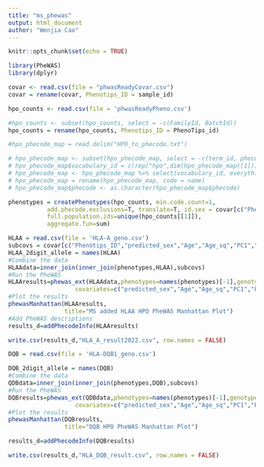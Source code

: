 ```yaml
---
title: "ms_phewas"
output: html_document
author: "Wenjia Cao"
---
```


```r
knitr::opts_chunk$set(echo = TRUE)
```


```r
library(PheWAS)
library(dplyr)

covar <- read.csv(file = "phwasReadyCovar.csv")
covar = rename(covar, Phenotips_ID = sample_id)

hpo_counts <- read.csv(file = 'phwasReadyPheno.csv')  

#hpo_counts <- subset(hpo_counts, select = -c(FamilyId, BatchId))
hpo_counts = rename(hpo_counts, Phenotips_ID = PhenoTips_id)

#hpo_phecode_map = read.delim("HPO_to_phecode.txt")

# hpo_phecode_map <- subset(hpo_phecode_map, select = -c(term_id, phecode.string))
# hpo_phecode_map$vocabulary_id = c(rep("hpo",dim(hpo_phecode_map)[1]))
# hpo_phecode_map <- hpo_phecode_map %>% select(vocabulary_id, everything())
# hpo_phecode_map = rename(hpo_phecode_map, code = name)
# hpo_phecode_map$phecode <- as.character(hpo_phecode_map$phecode)  
```


```r
phenotypes = createPhenotypes(hpo_counts, min.code.count=1, 
           add.phecode.exclusions=T, translate=T, id.sex = covar[c("Phenotips_ID","predicted_sex")], 
           full.population.ids=unique(hpo_counts[[1]]),
           aggregate.fun=sum)  

```



```r
HLAA = read.csv(file = 'HLA-A_geno.csv')
subcovs = covar[c("Phenotips_ID","predicted_sex","Age","Age_sq","PC1","PC2","PC3","PC4")]
HLAA_2digit_allele = names(HLAA)
#Combine the data
HLAAdata=inner_join(inner_join(phenotypes,HLAA),subcovs)
#Run the PheWAS
HLAAresults=phewas_ext(HLAAdata,phenotypes=names(phenotypes)[-1],genotypes=HLAA_2digit_allele[2:73],
                   covariates=c("predicted_sex","Age","Age_sq","PC1","PC2","PC3","PC4"), cores=2)
#Plot the results
phewasManhattan(HLAAresults, 
                title="MS added HLAA HPO PheWAS Manhattan Plot")
#Add PheWAS descriptions
results_d=addPhecodeInfo(HLAAresults)

write.csv(results_d,"HLA_A_result2022.csv", row.names = FALSE)
```


```r
DQB = read.csv(file = 'HLA-DQB1_geno.csv')

DQB_2digit_allele = names(DQB)
#Combine the data
QDBdata=inner_join(inner_join(phenotypes,DQB),subcovs)
#Run the PheWAS
DQBresults=phewas_ext(QDBdata,phenotypes=names(phenotypes)[-1],genotypes=DQB_2digit_allele[2:26],
                   covariates=c("predicted_sex","Age","Age_sq","PC1","PC2","PC3","PC4"), cores=4)
#Plot the results
phewasManhattan(DQBresults, 
                title="DQB HPO PheWAS Manhattan Plot")

results_d=addPhecodeInfo(DQBresults)

write.csv(results_d,"HLA_DQB_result.csv", row.names = FALSE)

```


